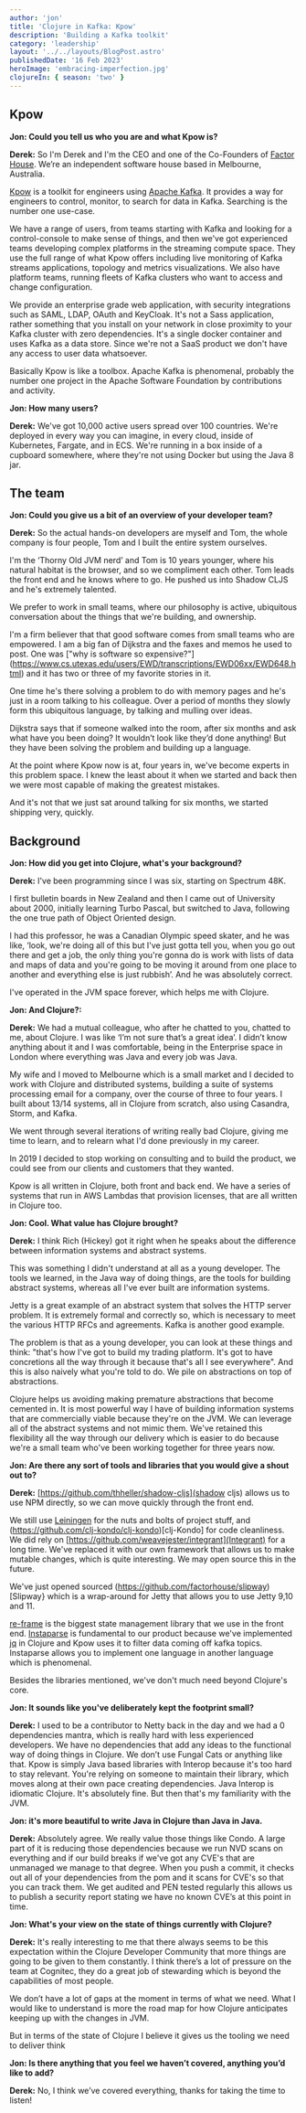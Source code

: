 ```yaml
---
author: 'jon'
title: 'Clojure in Kafka: Kpow'
description: 'Building a Kafka toolkit'
category: 'leadership'
layout: '../../layouts/BlogPost.astro'
publishedDate: '16 Feb 2023'
heroImage: 'embracing-imperfection.jpg'
clojureIn: { season: 'two' }
---
```



## Kpow

**Jon: Could you tell us who you are and what Kpow is?**

**Derek:** So I'm Derek and I'm the CEO and one of the Co-Founders of [Factor House](https://factorhouse.io/). We’re an independent software house based in Melbourne, Australia.

[Kpow](https://kpow.io/) is a toolkit for engineers using [Apache Kafka](https://kafka.apache.org/). It provides a way for engineers to control, monitor, to search for data in Kafka. Searching is the number one use-case.

We have a range of users, from teams starting with Kafka and looking for a control-console to make sense of things, and then we've got experienced teams developing complex platforms in the streaming compute space. They use the full range of what Kpow offers including live monitoring of Kafka streams applications, topology and metrics visualizations. We also have platform teams, running fleets of Kafka clusters who want to access and change configuration.

We provide an enterprise grade web application, with security integrations such as SAML, LDAP, OAuth and KeyCloak. It's not a Sass application, rather something that you install on your network in close proximity to your Kafka cluster with zero dependencies. It's a single docker container and uses Kafka as a data store. Since we're not a SaaS product we don't have any access to user data whatsoever.

Basically Kpow is like a toolbox. Apache Kafka is phenomenal, probably the number one project in the Apache Software Foundation by contributions and activity.

**Jon: How many users?**

**Derek:** We've got 10,000 active users spread over 100 countries. We're deployed in every way you can imagine, in every cloud, inside of Kubernetes, Fargate, and in ECS. We're running in a box inside of a cupboard somewhere, where they're not using Docker but using the Java 8 jar.

## The team

**Jon: Could you give us a bit of an overview of your developer team?**

**Derek:** So the actual hands-on developers are myself and Tom, the whole company is four people, Tom and I built the entire system ourselves.

I'm the ‘Thorny Old JVM nerd’ and Tom is 10 years younger, where his natural habitat is the browser, and so we compliment each other. Tom leads the front end and he knows where to go. He pushed us into Shadow CLJS and he's extremely talented.

We prefer to work in small teams, where our philosophy is active, ubiquitous conversation about the things that we're building, and ownership.

I'm a firm believer that that good software comes from small teams who are empowered. I am a big fan of Dijkstra and the faxes and memos he used to post. One was ["why is software so expensive?"]
(https://www.cs.utexas.edu/users/EWD/transcriptions/EWD06xx/EWD648.html) and it has two or three of my favorite stories in it.

One time he's there solving a problem to do with memory pages and he's just in a room talking to his colleague. Over a period of months they slowly form this ubiquitous language, by talking and mulling over ideas.

Dijkstra says that if someone walked into the room, after six months and ask what have you been doing? It wouldn’t look like they’d done anything! But they have been solving the problem and building up a language.

At the point where Kpow now is at, four years in, we've become experts in this problem space. I knew the least about it when we started and back then we were most capable of making the greatest mistakes.

And it's not that we just sat around talking for six months, we started shipping very, quickly.

## Background

**Jon: How did you get into Clojure, what's your background?**

**Derek:** I've been programming since I was six, starting on Spectrum 48K.

I first bulletin boards in New Zealand and then I came out of University about 2000, initially learning Turbo Pascal, but switched to Java, following the one true path of Object Oriented design.

I had this professor, he was a Canadian Olympic speed skater, and he was like, ‘look, we're doing all of this but I've just gotta tell you, when you go out there and get a job, the only thing you're gonna do is work with lists of data and maps of data and you're going to be moving it around from one place to another and everything else is just rubbish’. And he was absolutely correct.

I've operated in the JVM space forever, which helps me with Clojure.

**Jon: And Clojure?:**

**Derek:** We had a mutual colleague, who after he chatted to you, chatted to me, about Clojure. I was like ‘I’m not sure that’s a great idea’. I didn’t know anything about it and I was comfortable, being in the Enterprise space in London where everything was Java and every job was Java.

My wife and I moved to Melbourne which is a small market and I decided to work with Clojure and distributed systems, building a suite of systems processing email for a company, over the course of three to four years. I built about 13/14 systems, all in Clojure from scratch, also using Casandra, Storm, and Kafka.

We went through several iterations of writing really bad Clojure, giving me time to learn, and to relearn what I'd done previously in my career.

In 2019 I decided to stop working on consulting and to build the product, we could see from our clients and customers that they wanted.

Kpow is all written in Clojure, both front and back end. We have a series of systems that run in AWS Lambdas that provision licenses, that are all written in Clojure too.

**Jon: Cool. What value has Clojure brought?**

**Derek:** I think Rich (Hickey) got it right when he speaks about the difference between information systems and abstract systems.

This was something I didn't understand at all as a young developer. The tools we learned, in the Java way of doing things, are the tools for building abstract systems, whereas all I've ever built are information systems.

Jetty is a great example of an abstract system that solves the HTTP server problem. It is extremely formal and correctly so, which is necessary to meet the various HTTP RFCs and agreements. Kafka is another good example.

The problem is that as a young developer, you can look at these things and think: "that's how I've got to build my trading platform. It's got to have concretions all the way through it because that's all I see everywhere". And this is also naively what you're told to do. We pile on abstractions on top of abstractions.

Clojure helps us avoiding making premature abstractions that become cemented in. It is most powerful way I have of building information systems that are commercially viable because they're on the JVM. We can leverage all of the abstract systems and not mimic them. We've retained this flexibility all the way through our delivery which is easier to do because we're a small team who've been working together for three years now.

**Jon: Are there any sort of tools and libraries that you would give a shout out to?**

**Derek:** [https://github.com/thheller/shadow-cljs](shadow cljs) allows us to use NPM directly, so we can move quickly through the front end.

We still use [Leiningen](https://leiningen.org/) for the nuts and bolts of project stuff, and (https://github.com/clj-kondo/clj-kondo)[clj-Kondo] for code cleanliness. We did rely on [https://github.com/weavejester/integrant](Integrant) for a long  time. We've replaced it with our own framework that allows us to make mutable changes, which is quite interesting. We may open source this in the future.

We've just opened sourced (https://github.com/factorhouse/slipway)[Slipway} which is a wrap-around for Jetty that allows you to use Jetty 9,10 and 11.

[re-frame](https://github.com/day8/re-frame) is the biggest state management library that we use in the front end. [Instaparse](https://github.com/Engelberg/instaparse) is fundamental to our product because we've implemented [jq](https://stedolan.github.io/jq/) in Clojure and Kpow uses it to filter data coming off kafka topics. Instaparse allows you to implement one language in another language which is phenomenal.

Besides the libraries mentioned, we've don't much need beyond Clojure's core.

**Jon: It sounds like you've deliberately kept the footprint small?**

**Derek:** I used to be a contributor to Netty back in the day and we had a 0 dependencies mantra, which is really hard with less experienced developers. We have no dependencies that add any ideas to the functional way of doing things in Clojure. We don’t use Fungal Cats or anything like that. Kpow is simply Java based libraries with Interop because it's too hard to stay relevant. You're relying on someone to maintain their library, which moves along at their own pace creating dependencies. Java Interop is idiomatic Clojure. It's absolutely fine. But then that's my familiarity with the JVM.

**Jon: it's more beautiful to write Java in Clojure than Java in Java.**

**Derek:** Absolutely agree. We really value those things like Condo. A large part of it is reducing those dependencies because we run NVD scans on everything and if our build breaks if we've got any CVE's that are unmanaged we manage to that degree. When you push a commit, it checks out all of your dependencies from the pom and it scans for CVE's so that you can track them. We get audited and PEN tested regularly this allows us to publish a security report stating we have no known CVE’s at this point in time.

**Jon: What's your view on the state of things currently with Clojure?**

**Derek:** It's really interesting to me that there always seems to be this expectation within the Clojure Developer Community that more things are going to be given to them constantly.
I think there’s a lot of pressure on the team at Cognitec, they do a great job of stewarding which is beyond the capabilities of most people.

We don’t have a lot of gaps at the moment in terms of what we need. What I would like to understand is more the road map for how Clojure anticipates keeping up with the changes in JVM.

But in terms of the state of Clojure I believe it gives us the tooling we need to deliver think

**Jon: Is there anything that you feel we haven’t covered, anything you’d like to add?**

**Derek:** No, I think we’ve covered everything, thanks for taking the time to listen!
